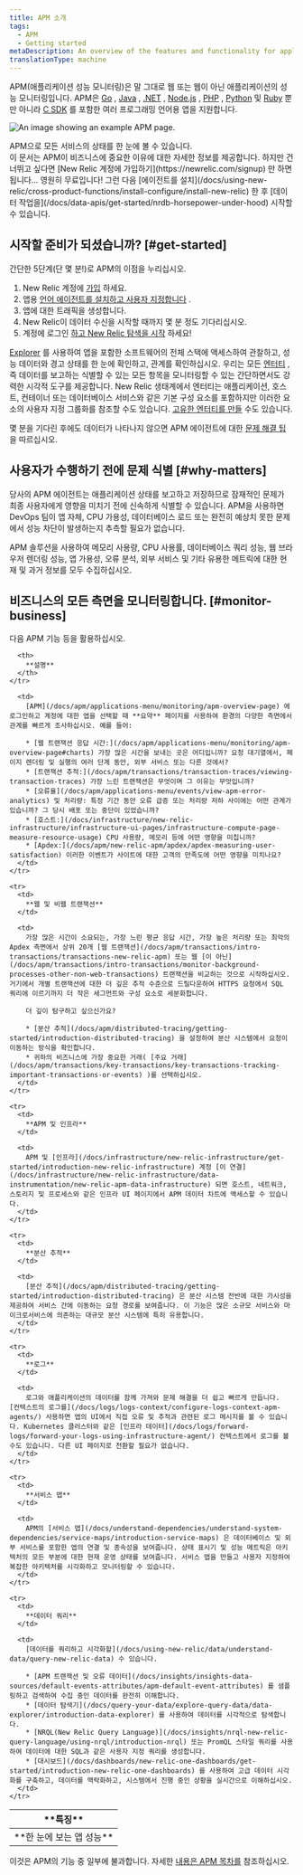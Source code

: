 ```yaml
---
title: APM 소개
tags:
  - APM
  - Getting started
metaDescription: An overview of the features and functionality for application performance management in New Relic.
translationType: machine
---
```



APM(애플리케이션 성능 모니터링)은 말 그대로 웹 또는 웹이 아닌 애플리케이션의 성능 모니터링입니다. APM은 [Go](/docs/agents/go-agent/get-started/introduction-new-relic-go) , [Java](/docs/agents/java-agent/getting-started/introduction-new-relic-java) , [.NET](/docs/agents/net-agent/getting-started/introduction-new-relic-net) , [Node.js](/docs/agents/nodejs-agent/getting-started/introduction-new-relic-nodejs) , [PHP](/docs/agents/php-agent/getting-started/introduction-new-relic-php) , [Python](/docs/agents/python-agent/getting-started/introduction-new-relic-python) 및 [Ruby](/docs/agents/ruby-agent/getting-started/introduction-new-relic-ruby) 뿐만 아니라 [C SDK](/docs/agents/c-sdk/get-started/introduction-c-sdk) 를 포함한 여러 프로그래밍 언어용 앱을 지원합니다.

<img
  title="APM example"
  alt="An image showing an example APM page."
  src={apmScreenshot}
/>

<figcaption>
  APM으로 모든 서비스의 상태를 한 눈에 볼 수 있습니다.
</figcaption>

<Callout variant="tip">
  이 문서는 APM이 비즈니스에 중요한 이유에 대한 자세한 정보를 제공합니다. 하지만 건너뛰고 싶다면 [New Relic 계정에 가입하기](https://newrelic.com/signup) 만 하면 됩니다... 영원히 무료입니다! 그런 다음 [에이전트를 설치](/docs/using-new-relic/cross-product-functions/install-configure/install-new-relic) 한 후 [데이터 작업을](/docs/data-apis/get-started/nrdb-horsepower-under-hood) 시작할 수 있습니다.
</Callout>

## 시작할 준비가 되셨습니까? [#get-started]

간단한 5단계(단 몇 분!)로 APM의 이점을 누리십시오.

1. New Relic 계정에 [가입](https://newrelic.com/signup/) 하세요.
2. 앱용 [언어 에이전트를 설치하고 사용자 지정합니다](/docs/agents/manage-apm-agents/installation/install-agent#apm-install) .
3. 앱에 대한 트래픽을 생성합니다.
4. New Relic이 데이터 수신을 시작할 때까지 몇 분 정도 기다리십시오.
5. 계정에 로그인 [하고 New Relic 탐색을 시작](/docs/new-relic-one/use-new-relic-one/get-started/introduction-new-relic-one) 하세요!

[Explorer](/docs/new-relic-one/use-new-relic-one/core-concepts/new-relic-explorer-view-performance-across-apps-services-hosts/) 를 사용하여 앱을 포함한 소프트웨어의 전체 스택에 액세스하여 관찰하고, 성능 데이터와 경고 상태를 한 눈에 확인하고, 관계를 확인하십시오. 우리는 모든 [엔터티](/docs/new-relic-one/use-new-relic-one/core-concepts/what-entity-new-relic/) , 즉 데이터를 보고하는 식별할 수 있는 모든 항목을 모니터링할 수 있는 간단하면서도 강력한 시각적 도구를 제공합니다. New Relic 생태계에서 엔터티는 애플리케이션, 호스트, 컨테이너 또는 데이터베이스 서비스와 같은 기본 구성 요소를 포함하지만 이러한 요소의 사용자 지정 그룹화를 참조할 수도 있습니다. [고유한 엔터티를 만들](https://github.com/newrelic/entity-definitions#entity-definitions) 수도 있습니다.

몇 분을 기다린 후에도 데이터가 나타나지 않으면 APM 에이전트에 대한 [문제 해결 팁](/docs/agents/manage-apm-agents/troubleshooting/not-seeing-data) 을 따르십시오.

## 사용자가 수행하기 전에 문제 식별 [#why-matters]

당사의 APM 에이전트는 애플리케이션 상태를 보고하고 저장하므로 잠재적인 문제가 최종 사용자에게 영향을 미치기 전에 신속하게 식별할 수 있습니다. APM을 사용하면 DevOps 팀이 앱 자체, CPU 가용성, 데이터베이스 로드 또는 완전히 예상치 못한 문제에서 성능 차단이 발생하는지 추측할 필요가 없습니다.

APM 솔루션을 사용하여 메모리 사용량, CPU 사용률, 데이터베이스 쿼리 성능, 웹 브라우저 렌더링 성능, 앱 가용성, 오류 분석, 외부 서비스 및 기타 유용한 메트릭에 대한 현재 및 과거 정보를 모두 수집하십시오.

## 비즈니스의 모든 측면을 모니터링합니다. [#monitor-business]

다음 APM 기능 등을 활용하십시오.

<table>
  <thead>
    <tr>
      <th style={{ width: "200px" }}>
        **특징**
      </th>

      <th>
        **설명**
      </th>
    </tr>
  </thead>

  <tbody>
    <tr>
      <td>
        **한 눈에 보는 앱 성능**
      </td>

      <td>
        [APM](/docs/apm/applications-menu/monitoring/apm-overview-page) 에 로그인하고 계정에 대한 앱을 선택할 때 **요약** 페이지를 사용하여 환경의 다양한 측면에서 관계를 빠르게 조사하십시오. 예를 들어:

        * [웹 트랜잭션 응답 시간:](/docs/apm/applications-menu/monitoring/apm-overview-page#charts) 가장 많은 시간을 보내는 곳은 어디입니까? 요청 대기열에서, 페이지 렌더링 및 실행의 여러 단계 동안, 외부 서비스 또는 다른 것에서?
        * [트랜잭션 추적:](/docs/apm/transactions/transaction-traces/viewing-transaction-traces) 가장 느린 트랜잭션은 무엇이며 그 이유는 무엇입니까?
        * [오류율](/docs/apm/applications-menu/events/view-apm-error-analytics) 및 처리량: 특정 기간 동안 오류 급증 또는 처리량 저하 사이에는 어떤 관계가 있습니까? 그 당시 배포 또는 중단이 있었습니까?
        * [호스트:](/docs/infrastructure/new-relic-infrastructure/infrastructure-ui-pages/infrastructure-compute-page-measure-resource-usage) CPU 사용량, 메모리 등에 어떤 영향을 미칩니까?
        * [Apdex:](/docs/apm/new-relic-apm/apdex/apdex-measuring-user-satisfaction) 이러한 이벤트가 사이트에 대한 고객의 만족도에 어떤 영향을 미치나요?
      </td>
    </tr>

    <tr>
      <td>
        **웹 및 비웹 트랜잭션**
      </td>

      <td>
        가장 많은 시간이 소요되는, 가장 느린 평균 응답 시간, 가장 높은 처리량 또는 최악의 Apdex 측면에서 상위 20개 [웹 트랜잭션](/docs/apm/transactions/intro-transactions/transactions-new-relic-apm) 또는 웹 [이 아닌](/docs/apm/transactions/intro-transactions/monitor-background-processes-other-non-web-transactions) 트랜잭션을 비교하는 것으로 시작하십시오. 거기에서 개별 트랜잭션에 대한 더 깊은 추적 수준으로 드릴다운하여 HTTPS 요청에서 SQL 쿼리에 이르기까지 더 작은 세그먼트와 구성 요소로 세분화합니다.

        더 깊이 탐구하고 싶으신가요?

        * [분산 추적](/docs/apm/distributed-tracing/getting-started/introduction-distributed-tracing) 을 설정하여 분산 시스템에서 요청이 이동하는 방식을 확인합니다.
        * 귀하의 비즈니스에 가장 중요한 거래( [주요 거래](/docs/apm/transactions/key-transactions/key-transactions-tracking-important-transactions-or-events) )를 선택하십시오.
      </td>
    </tr>

    <tr>
      <td>
        **APM 및 인프라**
      </td>

      <td>
        APM 및 [인프라](/docs/infrastructure/new-relic-infrastructure/get-started/introduction-new-relic-infrastructure) 계정 [이 연결](/docs/infrastructure/new-relic-infrastructure/data-instrumentation/new-relic-apm-data-infrastructure) 되면 호스트, 네트워크, 스토리지 및 프로세스와 같은 인프라 UI 페이지에서 APM 데이터 차트에 액세스할 수 있습니다.
      </td>
    </tr>

    <tr>
      <td>
        **분산 추적**
      </td>

      <td>
        [분산 추적](/docs/apm/distributed-tracing/getting-started/introduction-distributed-tracing) 은 분산 시스템 전반에 대한 가시성을 제공하여 서비스 간에 이동하는 요청 경로를 보여줍니다. 이 기능은 많은 소규모 서비스와 마이크로서비스에 의존하는 대규모 분산 시스템에 특히 유용합니다.
      </td>
    </tr>

    <tr>
      <td>
        **로그**
      </td>

      <td>
        로그와 애플리케이션의 데이터를 함께 가져와 문제 해결을 더 쉽고 빠르게 만듭니다. [컨텍스트의 로그를](/docs/logs/logs-context/configure-logs-context-apm-agents/) 사용하면 앱의 UI에서 직접 오류 및 추적과 관련된 로그 메시지를 볼 수 있습니다. Kubernetes 클러스터와 같은 [인프라 데이터](/docs/logs/forward-logs/forward-your-logs-using-infrastructure-agent/) 컨텍스트에서 로그를 볼 수도 있습니다. 다른 UI 페이지로 전환할 필요가 없습니다.
      </td>
    </tr>

    <tr>
      <td>
        **서비스 맵**
      </td>

      <td>
        APM의 [서비스 맵](/docs/understand-dependencies/understand-system-dependencies/service-maps/introduction-service-maps) 은 데이터베이스 및 외부 서비스를 포함한 앱의 연결 및 종속성을 보여줍니다. 상태 표시기 및 성능 메트릭은 아키텍처의 모든 부분에 대한 현재 운영 상태를 보여줍니다. 서비스 맵을 만들고 사용자 지정하여 복잡한 아키텍처를 시각화하고 모니터링할 수 있습니다.
      </td>
    </tr>

    <tr>
      <td>
        **데이터 쿼리**
      </td>

      <td>
        [데이터를 쿼리하고 시각화할](/docs/using-new-relic/data/understand-data/query-new-relic-data) 수 있습니다.

        * [APM 트랜잭션 및 오류 데이터](/docs/insights/insights-data-sources/default-events-attributes/apm-default-event-attributes) 를 샘플링하고 검색하여 수집 중인 데이터를 완전히 이해합니다.
        * [데이터 탐색기](/docs/query-your-data/explore-query-data/data-explorer/introduction-data-explorer) 를 사용하여 데이터를 시각적으로 탐색합니다.
        * [NRQL(New Relic Query Language)](/docs/insights/nrql-new-relic-query-language/using-nrql/introduction-nrql) 또는 PromQL 스타일 쿼리를 사용하여 데이터에 대한 SQL과 같은 사용자 지정 쿼리를 생성합니다.
        * [대시보드](/docs/dashboards/new-relic-one-dashboards/get-started/introduction-new-relic-one-dashboards) 를 사용하여 고급 데이터 시각화를 구축하고, 데이터를 맥락화하고, 시스템에서 진행 중인 상황을 실시간으로 이해하십시오.
      </td>
    </tr>
  </tbody>
</table>

이것은 APM의 기능 중 일부에 불과합니다. 자세한 [내용은 APM 목차를](/docs/apm) 참조하십시오.